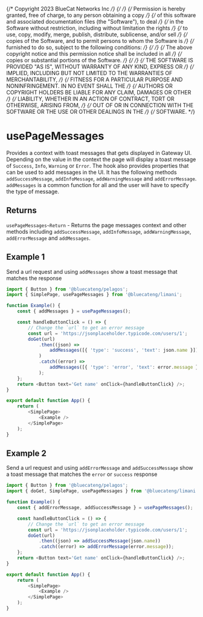 {/* Copyright 2023 BlueCat Networks Inc */}
{/*  */}
{/* Permission is hereby granted, free of charge, to any person obtaining a copy */}
{/* of this software and associated documentation files (the "Software"), to deal */}
{/* in the Software without restriction, including without limitation the rights */}
{/* to use, copy, modify, merge, publish, distribute, sublicense, and/or sell */}
{/* copies of the Software, and to permit persons to whom the Software is */}
{/* furnished to do so, subject to the following conditions: */}
{/*  */}
{/* The above copyright notice and this permission notice shall be included in all */}
{/* copies or substantial portions of the Software. */}
{/*  */}
{/* THE SOFTWARE IS PROVIDED "AS IS", WITHOUT WARRANTY OF ANY KIND, EXPRESS OR */}
{/* IMPLIED, INCLUDING BUT NOT LIMITED TO THE WARRANTIES OF MERCHANTABILITY, */}
{/* FITNESS FOR A PARTICULAR PURPOSE AND NONINFRINGEMENT. IN NO EVENT SHALL THE */}
{/* AUTHORS OR COPYRIGHT HOLDERS BE LIABLE FOR ANY CLAIM, DAMAGES OR OTHER */}
{/* LIABILITY, WHETHER IN AN ACTION OF CONTRACT, TORT OR OTHERWISE, ARISING FROM, */}
{/* OUT OF OR IN CONNECTION WITH THE SOFTWARE OR THE USE OR OTHER DEALINGS IN THE */}
{/* SOFTWARE. */}

<Meta title='hooks/usePageMessages' />

# usePageMessages

Provides a context with toast messages that gets displayed in Gateway UI.
Depending on the value in the context the page will display a toast message of `Success`, `Info`, `Warning` or `Error`.
The hook also provides properties that can be used to add messages in the UI. It has the following methods `addSuccessMessage`, `addInfoMessage`, `addWarningMessage` and `addErrorMessage`.
`addMessages` is a common function for all and the user will have to specify the type of message.

## Returns

`usePageMessages~Return` - Returns the page messages context and other methods including `addSuccessMessage`,
`addInfoMessage`, `addWarningMessage`, `addErrorMessage` and `addMessages`.

## Example 1

Send a url request and using `addMessages` show a toast message that matches the response

```js
import { Button } from '@bluecateng/pelagos';
import { SimplePage, usePageMessages } from '@bluecateng/limani';

function Example() {
    const { addMessages } = usePageMessages();

    const handleButtonClick = () => {
        // Change the `url` to get an error message
        const url = 'https://jsonplaceholder.typicode.com/users/1';
        doGet(url)
            .then((json) =>
                addMessages([{ 'type': 'success', 'text': json.name }]),
            )
            .catch((error) =>
                addMessages([{ 'type': 'error', 'text': error.message }]),
            );
    };
    return <Button text='Get name' onClick={handleButtonClick} />;
}

export default function App() {
    return (
        <SimplePage>
            <Example />
        </SimplePage>
    );
}
```

## Example 2

Send a url request and using `addErrorMessage` and `addSuccessMessage` show a toast message that matches the `error` or `success` response

```js
import { Button } from '@bluecateng/pelagos';
import { doGet, SimplePage, usePageMessages } from '@bluecateng/limani';

function Example() {
    const { addErrorMessage, addSuccessMessage } = usePageMessages();

    const handleButtonClick = () => {
        // Change the `url` to get an error message
        const url = 'https://jsonplaceholder.typicode.com/users/1';
        doGet(url)
            .then((json) => addSuccessMessage(json.name))
            .catch((error) => addErrorMessage(error.message));
    };
    return <Button text='Get name' onClick={handleButtonClick} />;
}

export default function App() {
    return (
        <SimplePage>
            <Example />
        </SimplePage>
    );
}
```
